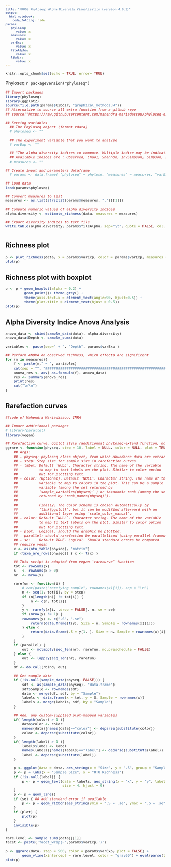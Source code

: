 ```yaml
---
title: "FROGS Phyloseq: Alpha Diversity Visualisation (version 4.0.1)"
output: 
  html_notebook:
    code_folding: hide
params:
   phyloseq:
      value: x
   measures:
      value: x
   varExp:
      value: x
   fileAlpha:
      value: x
   libdir:
      value: x
---
```


<meta http-equiv="Content-Type" content="text/html; charset=UTF-8">
<style type="text/css">
code.r{ /* Code block */
  font-size: 11px;
}
pre { /* Code block */
  font-size: 11px
}
.button {
    background-color: #2a7ecc; /* Blue */
    border          : none;
    color           : white;
    padding         : 5px 10px;
    text-align      : center;
    text-decoration : none;
    display         : inline-block;
    font-size       : 12px;
    margin          : 4px 2px;
    cursor          : pointer;
    border-radius   : 8px;
}
h4 { 
    display      : block;
    font-size    : 1em;
    margin-top   : 1.33em;
    margin-bottom: 1.33em;
    margin-left  : 0;
    margin-right : 0;
    font-weight  : bold;
    color        : #2a7ecc;
}
</style>

```r
knitr::opts_chunk$set(echo = TRUE, error= TRUE)
```
Phyloseq `r packageVersion("phyloseq")`
 
```r
## Import packages
library(phyloseq)
library(ggplot2)
source(file.path(params$libdir, "graphical_methods.R"))
## Alternative to source all extra function from a github repo
## source("https://raw.githubusercontent.com/mahendra-mariadassou/phyloseq-extended/master/load-extra-functions.R")

## Setting variables
  ## The Phyloseq object (format rdata)
  # phyloseq <- ""

  ## The experiment variable that you want to analyse
  # varExp <- ""

  ## "The alpha diversity indices to compute. Multiple indice may be indicated by separating them by a comma.
  ## Available indices are : Observed, Chao1, Shannon, InvSimpson, Simpson, ACE, Fisher
  # measures <- ""

## Create input and parameters dataframe
  # params <- data.frame( "phyloseq" = phylose, "measures" = measures, "varExp" = varExp)

## Load data
load(params$phyloseq)

## Convert measures to list
measures <- as.list(strsplit(params$measures, ",")[[1]])

## Compute numeric values of alpha diversity indices
alpha.diversity <- estimate_richness(data, measures = measures)

## Export diversity indices to text file
write.table(alpha.diversity, params$fileAlpha, sep="\t", quote = FALSE, col.names = NA)
```

# {.tabset .tabset-fade .tabset-pills}
## Richness plot
```r
p <- plot_richness(data, x = params$varExp, color = params$varExp, measures = measures) + ggtitle(paste("Alpha diversity distribution in function of", params$varExp))+ theme(plot.title = element_text(hjust = 0.5))
plot(p)
```

## Richness plot with boxplot
```r
p <- p + geom_boxplot(alpha = 0.2) +
         geom_point()+ theme_grey() +
         theme(axis.text.x = element_text(angle=90, hjust=0.5)) +
         theme(plot.title = element_text(hjust = 0.5))
plot(p)
```

## Alpha Diversity Indice Anova Analysis
```r
anova_data <- cbind(sample_data(data), alpha.diversity)
anova_data$Depth <- sample_sums(data)

variables <- paste(sep=" + ", "Depth", params$varExp )

## Perform ANOVA on observed richness, which effects are significant
for (m in measures){
    f <- paste(m," ~ ", variables)
    cat(sep = "", "###############################################################\n#Perform ANOVA on ",m,", which effects are significant\nanova.",m," <-aov( ",f,", anova_data)\nsummary(anova.",m,")\n")
    anova_res <- aov( as.formula(f), anova_data)
    res <- summary(anova_res)
    print(res)
    cat("\n\n")
}
```

## Rarefaction curves
```r
##code of Mahendra Mariadassou, INRA

## Import additionnal packages
# library(parallel)
library(vegan)

## Rarefaction curve, ggplot style (additionnal phyloseq-extend function, not yet released)
ggrare <- function(physeq, step = 10, label = NULL, color = NULL, plot = TRUE, parallel = FALSE, se = TRUE) {
    ## Args:
    ## - physeq: phyloseq class object, from which abundance data are extracted
    ## - step: Step size for sample size in rarefaction curves
    ## - label: Default `NULL`. Character string. The name of the variable
    ##          to map to text labels on the plot. Similar to color option
    ##          but for plotting text.
    ## - color: (Optional). Default ‘NULL’. Character string. The name of the
    ##          variable to map to colors in the plot. This can be a sample
    ##          variable (among the set returned by
    ##          ‘sample_variables(physeq)’ ) or taxonomic rank (among the set
    ##          returned by ‘rank_names(physeq)’).
    ##
    ##          Finally, The color scheme is chosen automatically by
    ##          ‘link{ggplot}’, but it can be modified afterward with an
    ##          additional layer using ‘scale_color_manual’.
    ## - color: Default `NULL`. Character string. The name of the variable
    ##          to map to text labels on the plot. Similar to color option
    ##          but for plotting text.
    ## - plot:  Logical, should the graphic be plotted.
    ## - parallel: should rarefaction be parallelized (using parallel framework)
    ## - se:    Default TRUE. Logical. Should standard errors be computed. 
    ## require vegan
    x <- as(otu_table(physeq), "matrix")
    if (taxa_are_rows(physeq)) { x <- t(x) }

    ## This script is adapted from vegan `rarecurve` function
    tot <- rowSums(x)
    S   <- rowSums(x > 0)
    nr  <- nrow(x)

    rarefun <- function(i) {
        # cat(paste("rarefying sample", rownames(x)[i]), sep = "\n")
        n <- seq(1, tot[i], by = step)
        if (n[length(n)] != tot[i]) {
            n <- c(n, tot[i])
        }
        y <- rarefy(x[i, ,drop = FALSE], n, se = se)
        if (nrow(y) != 1) {
	    rownames(y) <- c(".S", ".se")
            return(data.frame(t(y), Size = n, Sample = rownames(x)[i]))
        } else {
            return(data.frame(.S = y[1, ], Size = n, Sample = rownames(x)[i]))
        }
    }
    if (parallel) {
        out <- mclapply(seq_len(nr), rarefun, mc.preschedule = FALSE)
    } else {
        out <- lapply(seq_len(nr), rarefun)
    }
    df <- do.call(rbind, out)
    
    ## Get sample data 
    if (!is.null(sample_data(physeq, FALSE))) {
        sdf <- as(sample_data(physeq), "data.frame")
        sdf$Sample <- rownames(sdf)
        data <- merge(df, sdf, by = "Sample")
        labels <- data.frame(x = tot, y = S, Sample = rownames(x))
        labels <- merge(labels, sdf, by = "Sample")
    }
    
    ## Add, any custom-supplied plot-mapped variables
    if( length(color) > 1 ){
        data$color <- color
        names(data)[names(data)=="color"] <- deparse(substitute(color))
        color <- deparse(substitute(color))
    }
    if( length(label) > 1 ){
        labels$label <- label
        names(labels)[names(labels)=="label"] <- deparse(substitute(label))
        label <- deparse(substitute(label))
    }
    
    p <- ggplot(data = data, aes_string(x = "Size", y = ".S", group = "Sample", color = color))
    p <- p + labs(x = "Sample Size", y = "OTU Richness")
    if (!is.null(label)) {
        p <- p + geom_text(data = labels, aes_string(x = "x", y = "y", label = label, color = color),
                           size = 4, hjust = 0)
    }
    p <- p + geom_line()
    if (se) { ## add standard error if available
        p <- p + geom_ribbon(aes_string(ymin = ".S - .se", ymax = ".S + .se", color = NULL, fill = color), alpha = 0.2)
    }
    if (plot) {
        plot(p)
    }
    invisible(p)
}

rare.level <- sample_sums(data)[[1]]
facet <- paste('facet_wrap(~',params$varExp,')')

p <- ggrare(data, step = 500, color = params$varExp, plot = FALSE) + 
        geom_vline(xintercept = rare.level, color = "gray60") + eval(parse(text = facet))
plot(p)
```
